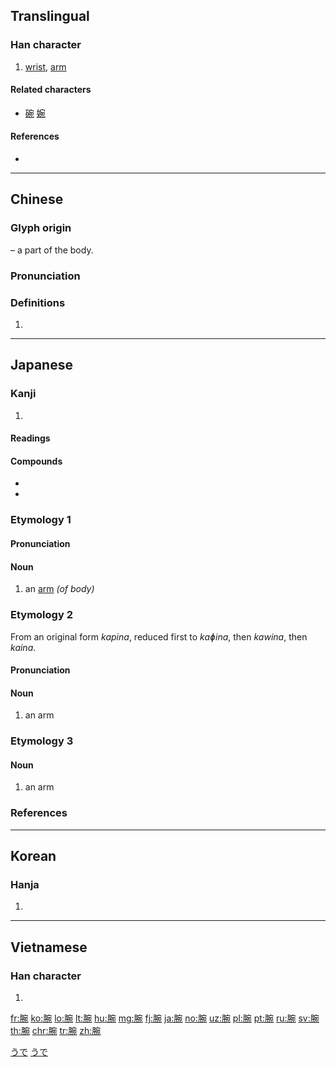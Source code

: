 {{character info/new}}
==Translingual==

===Han character===
{{Han char|rn=130|rad=肉|as=08|sn=12|four=73212|canj=BJNU|ids=⿰月宛}}

# [[wrist]], [[arm]]

====Related characters====
* [[碗]] [[婉]]

====References====
* {{Han ref|kx=0987.110|dkj=29631|dj=1440.010|hdz=32092.040|uh=8155|ud=33109|bh=B5C3|bd=46531}}

----

==Chinese==
{{zh-forms}}

===Glyph origin===
{{Han etym}}
{{Han compound|肉|alt1=⺼|t1=meat, body part|宛|ls=psc|c1=s|c2=p}} – a part of the body.

===Pronunciation===
{{zh-pron
|m=wàn
|c=wun2
|h=pfs=vón
|mn=óaⁿ/oán
|mn_note=óaⁿ - vernacular; oán - literary
|mn-t=uang2
|mc=y
|oc=y
|cat=n
}}

===Definitions===
{{zh-hanzi}}

# {{rfdef|zh}}

----

==Japanese==

===Kanji===
{{ja-kanji|grade=c|rs=肉08}}

# {{defn|lang=ja|sort=肉08}}

====Readings====
{{ja-readings|goon=[[わん]] (wan)|kanon=[[わん]] (wan)|kun=[[うで]] (ude), [[かいな]] (kaina)}}

====Compounds====
* {{ja-r|腕輪|うでわ|[[bracelet]]}}
* {{ja-r|腕白|わんぱく|[[naughty]]}}

===Etymology 1===
{{ja-kanjitab|うで|yomi=k}}

====Pronunciation====
{{ja-pron|yomi=k|うで|acc=2|acc_ref=DJR,NHK,SMK2}}

====Noun====
{{ja-noun|うで}}

# an [[arm]] ''(of body)''

===Etymology 2===
From an original form ''kapina'', reduced first to ''kaɸina'', then ''kawina'', then ''kaina''.

====Pronunciation====
{{ja-pron|yomi=k|かいな|acc=1|acc_ref=DJR,NHK,SMK2|acc2=0|acc2_ref=DJR,NHK,SMK2}}

====Noun====
{{ja-noun|かいな|hhira=かひな}}

# an arm

===Etymology 3===

====Noun====
{{ja-noun|ただむき}}

# an arm

===References===
<references/>

[[Category:Japanese basic words|うで]]
[[Category:ja:Anatomy|うで]]

----

==Korean==

===Hanja===
{{ko-hanja|hangeul=완|eumhun=|rv=wan|mr=wan|y=wan}}

# {{defn|lang=ko|sort=肉08}}

----

==Vietnamese==

===Han character===
{{vi-hantu|[[oản]], [[uyển]]|rs=肉08}}

# {{defn|vi}}

[[fr:腕]]
[[ko:腕]]
[[lo:腕]]
[[lt:腕]]
[[hu:腕]]
[[mg:腕]]
[[fj:腕]]
[[ja:腕]]
[[no:腕]]
[[uz:腕]]
[[pl:腕]]
[[pt:腕]]
[[ru:腕]]
[[sv:腕]]
[[th:腕]]
[[chr:腕]]
[[tr:腕]]
[[zh:腕]]